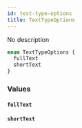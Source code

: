 ```yaml
---
id: text-type-options
title: TextTypeOptions
---
```


No description

```graphql
enum TextTypeOptions {
  fullText
  shortText
}
```

### Values

#### `fullText`

#### `shortText`
